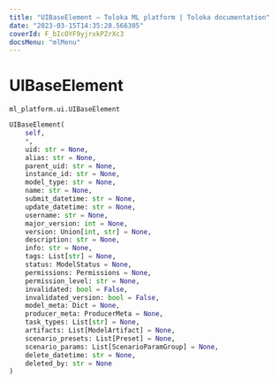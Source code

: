 ```yaml
---
title: "UIBaseElement — Toloka ML platform | Toloka documentation"
date: "2023-03-15T14:35:28.566305"
coverId: F_bIcOYF9yjrxkPZrXc3
docsMenu: "mlMenu"
---
```


# UIBaseElement

`ml_platform.ui.UIBaseElement`

```python
UIBaseElement(
    self,
    *,
    uid: str = None,
    alias: str = None,
    parent_uid: str = None,
    instance_id: str = None,
    model_type: str = None,
    name: str = None,
    submit_datetime: str = None,
    update_datetime: str = None,
    username: str = None,
    major_version: int = None,
    version: Union[int, str] = None,
    description: str = None,
    info: str = None,
    tags: List[str] = None,
    status: ModelStatus = None,
    permissions: Permissions = None,
    permission_level: str = None,
    invalidated: bool = False,
    invalidated_version: bool = False,
    model_meta: Dict = None,
    producer_meta: ProducerMeta = None,
    task_types: List[str] = None,
    artifacts: List[ModelArtifact] = None,
    scenario_presets: List[Preset] = None,
    scenario_params: List[ScenarioParamGroup] = None,
    delete_datetime: str = None,
    deleted_by: str = None
)
```
